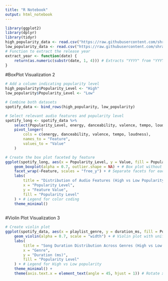 ```yaml
---
title: "R Notebook"
output: html_notebook
---
```




```r
library(ggplot2)
library(dplyr)
library(tidyr)
high_popularity_data <- read.csv("https://raw.githubusercontent.com/shraddhabyndoor/project2_stat436/refs/heads/main/high_popularity_spotify_data.csv")
low_popularity_data <- read.csv("https://raw.githubusercontent.com/shraddhabyndoor/project2_stat436/refs/heads/main/low_popularity_spotify_data.csv")
# Function to extract the release year
extract_year <- function(date) {
    return(as.numeric(substr(date, 1, 4))) # Extracts "YYYY" from "YYYY-MM-DD" or "YYYY"
}

```
#BoxPlot Visualization 2


```r
# Add a column indicating popularity level
high_popularity$Popularity_Level <- "High"
low_popularity$Popularity_Level <- "Low"

# Combine both datasets
spotify_data <- bind_rows(high_popularity, low_popularity)

# Select relevant audio features and popularity level
spotify_long <- spotify_data %>%
    select(Popularity_Level, energy, danceability, valence, tempo, loudness) %>%
    pivot_longer(
        cols = c(energy, danceability, valence, tempo, loudness),
        names_to = "Feature",
        values_to = "Value"
    )

# Create the box plot faceted by feature
ggplot(spotify_long, aes(x = Popularity_Level, y = Value, fill = Popularity_Level)) +
    geom_boxplot(alpha = 0.7, outlier.shape = NA) + # Box plot without outliers for clarity
    facet_wrap(~Feature, scales = "free_y") + # Separate facets for each audio feature
    labs(
        title = "Distribution of Audio Features (High vs Low Popularity)",
        x = "Popularity Level",
        y = "Feature Value",
        fill = "Popularity Level"
    ) + # Legend for color coding
    theme_minimal() 
   
```


#Violin Plot Visualization 3

```r
# Create violin plot
ggplot(spotify_data, aes(x = playlist_genre, y = duration_ms, fill = Popularity_Level)) +
    geom_violin(alpha = 0.7, scale = "width") + # Violin plot with uniform width
    labs(
        title = "Song Duration Distribution Across Genres (High vs Low Popularity)",
        x = "Genre",
        y = "Duration (ms)",
        fill = "Popularity Level"
    ) + # Legend for High vs Low popularity
    theme_minimal() +
    theme(axis.text.x = element_text(angle = 45, hjust = 1)) # Rotate x-axis labels for readability
```

